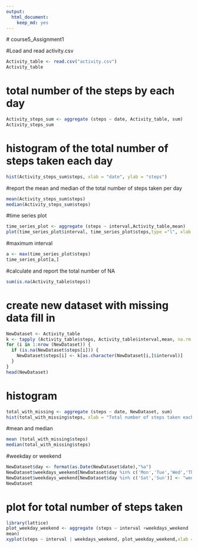 ---
output: 
  html_document: 
    keep_md: yes
---
 # course5_Assignment1


#Load and read activity.csv 
```{r}
Activity_table <- read.csv("activity.csv")
Activity_table
```
# total number of the steps by each day
```{r}
Activity_steps_sum <- aggregate (steps ~ date, Activity_table, sum)
Activity_steps_sum
```
# histogram of the total number of steps taken each day
```{r}
hist(Activity_steps_sum$steps, xlab = "date", ylab = "steps")
```
#report the mean and median of the total number of steps taken per day
```{r}
mean(Activity_steps_sum$steps)
median(Activity_steps_sum$steps)
```
#time series plot
```{r}
time_series_plot <- aggregate (steps ~ interval,Activity_table,mean)
plot(time_series_plot$interval, time_series_plot$steps,type ="l", xlab = "5-min interval", ylab = "Average number of steps")
```
#maximum interval
```{r}
a <- max(time_series_plot$steps)
time_series_plot[a,]
```
#calculate and report the total number of NA
```{r}
sum(is.na(Activity_table$steps))
```
# create new dataset with missing data fill in
```{r}
NewDataset <- Activity_table
k <- tapply (Activity_table$steps, Activity_table$interval,mean, na.rm = TRUE)
for (i in 1:nrow (NewDataset)) {
  if (is.na(NewDataset$steps[i])) {
    NewDataset$steps[i] <- k[as.character(NewDataset[i,]$interval)]
  }
}
head(NewDataset)
```
# histogram
```{r}
total_with_missing <- aggregate (steps ~ date, NewDataset, sum)
hist(total_with_missing$steps, xlab = "Total number of steps taken each day")
```
#mean and median
```{r}
mean (total_with_missing$steps)
median(total_with_missing$steps)
```
#weekday or weekend
```{r}
NewDataset$day <- format(as.Date(NewDataset$date),"%a")
NewDataset$weekdays_weekend[NewDataset$day %in% c('Mon','Tue','Wed','Thu','Fri','Sat')] <- "weekday"
NewDataset$weekdays_weekend[NewDataset$day %in% c('Sat','Sun')] <- "weekend"
NewDataset
```
# plot for total number of steps taken
```{r}
library(lattice)
plot_weekday_weekend <- aggregate (steps ~ interval +weekdays_weekend , NewDataset, 
mean)
xyplot(steps ~ interval | weekdays_weekend, plot_weekday_weekend,xlab = "interval", ylab = "Number of steps", type = "l")
```


